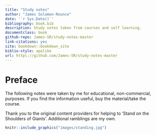 ```yaml
--- 
title: "Study notes"
author: "James Solomon-Rounce"
date: '`r Sys.Date()`'
bibliography: book.bib
description: Study notes taken from courses and self learning.
documentclass: book
github-repo: James-SR/study-notes-master
link-citations: yes
site: bookdown::bookdown_site
biblio-style: apalike
url: http\://github.com/James-SR/study-notes-master
---
```


# Preface {-}

The following notes were taken by me for educational, non-commercial, purposes. If you find the information useful, buy the material/take the course.

Thank you to the original content providers for helping to 'Stand on the Shoulders of Giants'.  Additional ramblings are my own.  

```r
knitr::include_graphics("images/standing.jpg")
```


